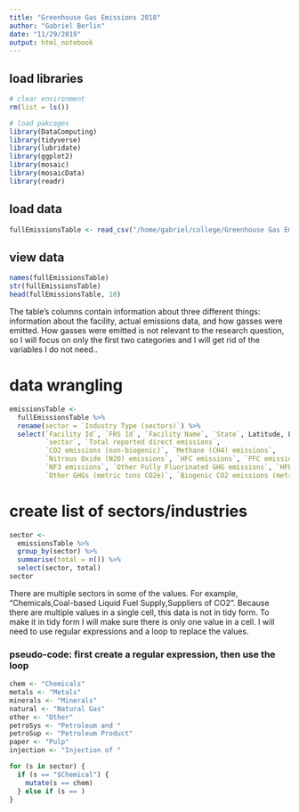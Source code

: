 ```yaml
---
title: "Greenhouse Gas Emissions 2018"
author: "Gabriel Berlin"
date: "11/29/2019"
output: html_notebook
---
```


## load libraries
```r
# clear environment
rm(list = ls()) 

# load pakcages
library(DataComputing)
library(tidyverse)
library(lubridate)
library(ggplot2)
library(mosaic)
library(mosaicData)
library(readr)
```

## load data
```r
fullEmissionsTable <- read_csv("/home/gabriel/college/Greenhouse Gas Emissions 2018/direct_emitters.csv", skip = 3)
```

## view data
```r
names(fullEmissionsTable)
str(fullEmissionsTable)
head(fullEmissionsTable, 10)
```

The table's columns contain information about three different things: information about the facility, actual emissions data, and how gasses were emitted.
How gasses were emitted is not relevant to the research question, so I will focus on only the first two categories and I will get rid of the variables I do not need..

# data wrangling
```r
emissionsTable <- 
  fullEmissionsTable %>%
  rename(sector = `Industry Type (sectors)`) %>%
  select(`Facility Id`, `FRS Id`, `Facility Name`, `State`, Latitude, Longitude, 
         `sector`, `Total reported direct emissions`, 
         `CO2 emissions (non-biogenic)`, `Methane (CH4) emissions`, 
         `Nitrous Oxide (N2O) emissions`, `HFC emissions`, `PFC emissions`, `SF6 emissions`,
         `NF3 emissions`, `Other Fully Fluorinated GHG emissions`, `HFE emissions`,
         `Other GHGs (metric tons CO2e)`, `Biogenic CO2 emissions (metric tons)`)
```


# create list of sectors/industries
```r
sector <-
  emissionsTable %>%
  group_by(sector) %>%
  summarise(total = n()) %>%
  select(sector, total)
sector
```

There are multiple sectors in some of the values. For example, "Chemicals,Coal-based Liquid Fuel Supply,Suppliers of CO2". Because there are multiple values in a single cell, this data is not in tidy form. To make it in tidy form I will make sure there is only one value in a cell.
I will need to use regular expressions and a loop to replace the values.

### pseudo-code: first create a regular expression, then use the loop
```r
chem <- "Chemicals"
metals <- "Metals"
minerals <- "Minerals"
natural <- "Natural Gas"
other <- "Other"
petroSys <- "Petroleum and "
petroSup <- "Petroleum Product"
paper <- "Pulp"
injection <- "Injection of "

for (s in sector) {
  if (s == "$Chemical") {
    mutate(s == chem)
  } else if (s == )
}
```


